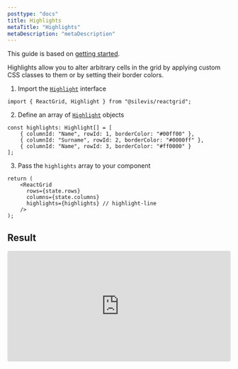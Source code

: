 ```yaml
---
posttype: "docs"
title: Highlights
metaTitle: "Highlights"
metaDescription: "metaDescription"
---
```


This guide is based on [getting started](link).

Highlights allow you to alter arbitrary cells in the grid
by applying custom CSS classes to them or by setting their border colors.

1. Import the [`Highlight`](link) interface

```tsx
import { ReactGrid, Highlight } from "@silevis/reactgrid";
```

2. Define an array of [`Highlight`](link) objects

```tsx
const highlights: Highlight[] = [
    { columnId: "Name", rowId: 1, borderColor: "#00ff00" },
    { columnId: "Surname", rowId: 2, borderColor: "#0000ff" },
    { columnId: "Name", rowId: 3, borderColor: "#ff0000" }
];
```

3. Pass the `highlights` array to your component

```tsx
return (
    <ReactGrid
      rows={state.rows}
      columns={state.columns}
      highlights={highlights} // highlight-line
    />
);
```

## Result

<iframe
    src="https://stackblitz.com/edit/reactgrid-highlights?embed=1&file=index.tsx&hideExplorer=1"
    style="width:100%; height:250px; border:0; border-radius: 4px; overflow:hidden;"
    title="reactgrid-highlights"
    allow="geolocation; microphone; camera; midi; vr; accelerometer; gyroscope; payment; ambient-light-sensor; encrypted-media; usb"
    sandbox="allow-modals allow-forms allow-popups allow-scripts allow-same-origin"
></iframe>
